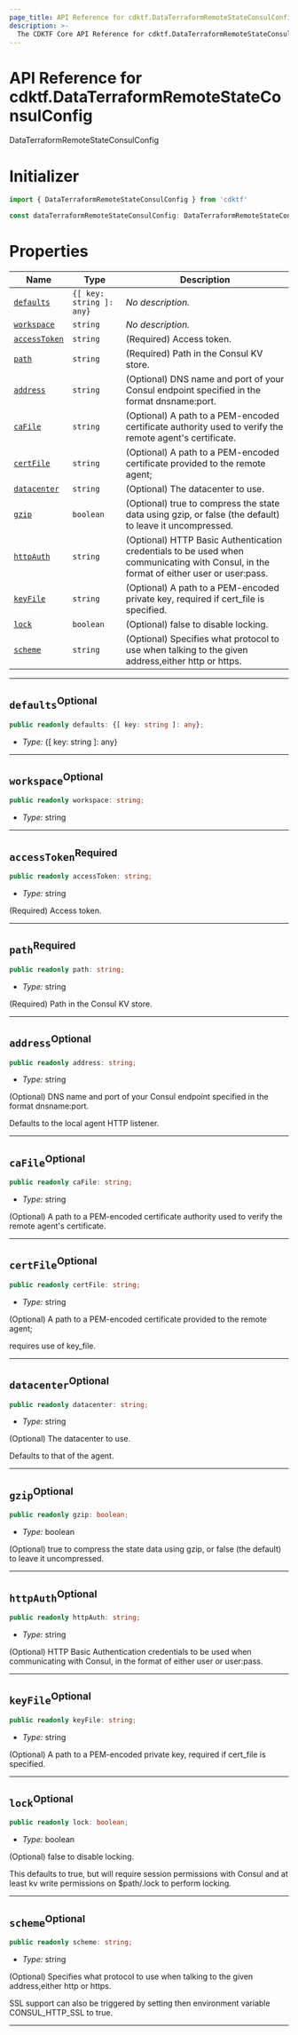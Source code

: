 ```yaml
---
page_title: API Reference for cdktf.DataTerraformRemoteStateConsulConfig
description: >-
  The CDKTF Core API Reference for cdktf.DataTerraformRemoteStateConsulConfig.
---
```


<!-- This file is generated through yarn generate-docs -->

# API Reference for cdktf.DataTerraformRemoteStateConsulConfig

   DataTerraformRemoteStateConsulConfig <a name="DataTerraformRemoteStateConsulConfig" id="cdktf.DataTerraformRemoteStateConsulConfig"></a>
  
  # Initializer <a name="Initializer" id="cdktf.DataTerraformRemoteStateConsulConfig.Initializer"></a>
  
  ```typescript
  import { DataTerraformRemoteStateConsulConfig } from 'cdktf'
  
  const dataTerraformRemoteStateConsulConfig: DataTerraformRemoteStateConsulConfig = { ... }
  ```
  
  # Properties <a name="Properties" id="Properties"></a>
  
  | **Name** | **Type** | **Description** |
  | --- | --- | --- |
  | <code><a href="#cdktf.DataTerraformRemoteStateConsulConfig.property.defaults">defaults</a></code> | <code>{[ key: string ]: any}</code> | *No description.* |
  | <code><a href="#cdktf.DataTerraformRemoteStateConsulConfig.property.workspace">workspace</a></code> | <code>string</code> | *No description.* |
  | <code><a href="#cdktf.DataTerraformRemoteStateConsulConfig.property.accessToken">accessToken</a></code> | <code>string</code> | (Required) Access token. |
  | <code><a href="#cdktf.DataTerraformRemoteStateConsulConfig.property.path">path</a></code> | <code>string</code> | (Required) Path in the Consul KV store. |
  | <code><a href="#cdktf.DataTerraformRemoteStateConsulConfig.property.address">address</a></code> | <code>string</code> | (Optional) DNS name and port of your Consul endpoint specified in the format dnsname:port. |
  | <code><a href="#cdktf.DataTerraformRemoteStateConsulConfig.property.caFile">caFile</a></code> | <code>string</code> | (Optional) A path to a PEM-encoded certificate authority used to verify the remote agent's certificate. |
  | <code><a href="#cdktf.DataTerraformRemoteStateConsulConfig.property.certFile">certFile</a></code> | <code>string</code> | (Optional) A path to a PEM-encoded certificate provided to the remote agent; |
  | <code><a href="#cdktf.DataTerraformRemoteStateConsulConfig.property.datacenter">datacenter</a></code> | <code>string</code> | (Optional) The datacenter to use. |
  | <code><a href="#cdktf.DataTerraformRemoteStateConsulConfig.property.gzip">gzip</a></code> | <code>boolean</code> | (Optional) true to compress the state data using gzip, or false (the default) to leave it uncompressed. |
  | <code><a href="#cdktf.DataTerraformRemoteStateConsulConfig.property.httpAuth">httpAuth</a></code> | <code>string</code> | (Optional) HTTP Basic Authentication credentials to be used when communicating with Consul, in the format of either user or user:pass. |
  | <code><a href="#cdktf.DataTerraformRemoteStateConsulConfig.property.keyFile">keyFile</a></code> | <code>string</code> | (Optional) A path to a PEM-encoded private key, required if cert_file is specified. |
  | <code><a href="#cdktf.DataTerraformRemoteStateConsulConfig.property.lock">lock</a></code> | <code>boolean</code> | (Optional) false to disable locking. |
  | <code><a href="#cdktf.DataTerraformRemoteStateConsulConfig.property.scheme">scheme</a></code> | <code>string</code> | (Optional) Specifies what protocol to use when talking to the given address,either http or https. |
  
  ---
  
  ## `defaults`<sup>Optional</sup> <a name="defaults" id="cdktf.DataTerraformRemoteStateConsulConfig.property.defaults"></a>
  
  ```typescript
  public readonly defaults: {[ key: string ]: any};
  ```
  
  - *Type:* {[ key: string ]: any}
  
  ---
  
  ## `workspace`<sup>Optional</sup> <a name="workspace" id="cdktf.DataTerraformRemoteStateConsulConfig.property.workspace"></a>
  
  ```typescript
  public readonly workspace: string;
  ```
  
  - *Type:* string
  
  ---
  
  ## `accessToken`<sup>Required</sup> <a name="accessToken" id="cdktf.DataTerraformRemoteStateConsulConfig.property.accessToken"></a>
  
  ```typescript
  public readonly accessToken: string;
  ```
  
  - *Type:* string
  
  (Required) Access token.
  
  ---
  
  ## `path`<sup>Required</sup> <a name="path" id="cdktf.DataTerraformRemoteStateConsulConfig.property.path"></a>
  
  ```typescript
  public readonly path: string;
  ```
  
  - *Type:* string
  
  (Required) Path in the Consul KV store.
  
  ---
  
  ## `address`<sup>Optional</sup> <a name="address" id="cdktf.DataTerraformRemoteStateConsulConfig.property.address"></a>
  
  ```typescript
  public readonly address: string;
  ```
  
  - *Type:* string
  
  (Optional) DNS name and port of your Consul endpoint specified in the format dnsname:port.
  
  Defaults to the local agent HTTP listener.
  
  ---
  
  ## `caFile`<sup>Optional</sup> <a name="caFile" id="cdktf.DataTerraformRemoteStateConsulConfig.property.caFile"></a>
  
  ```typescript
  public readonly caFile: string;
  ```
  
  - *Type:* string
  
  (Optional) A path to a PEM-encoded certificate authority used to verify the remote agent's certificate.
  
  ---
  
  ## `certFile`<sup>Optional</sup> <a name="certFile" id="cdktf.DataTerraformRemoteStateConsulConfig.property.certFile"></a>
  
  ```typescript
  public readonly certFile: string;
  ```
  
  - *Type:* string
  
  (Optional) A path to a PEM-encoded certificate provided to the remote agent;
  
  requires use of key_file.
  
  ---
  
  ## `datacenter`<sup>Optional</sup> <a name="datacenter" id="cdktf.DataTerraformRemoteStateConsulConfig.property.datacenter"></a>
  
  ```typescript
  public readonly datacenter: string;
  ```
  
  - *Type:* string
  
  (Optional) The datacenter to use.
  
  Defaults to that of the agent.
  
  ---
  
  ## `gzip`<sup>Optional</sup> <a name="gzip" id="cdktf.DataTerraformRemoteStateConsulConfig.property.gzip"></a>
  
  ```typescript
  public readonly gzip: boolean;
  ```
  
  - *Type:* boolean
  
  (Optional) true to compress the state data using gzip, or false (the default) to leave it uncompressed.
  
  ---
  
  ## `httpAuth`<sup>Optional</sup> <a name="httpAuth" id="cdktf.DataTerraformRemoteStateConsulConfig.property.httpAuth"></a>
  
  ```typescript
  public readonly httpAuth: string;
  ```
  
  - *Type:* string
  
  (Optional) HTTP Basic Authentication credentials to be used when communicating with Consul, in the format of either user or user:pass.
  
  ---
  
  ## `keyFile`<sup>Optional</sup> <a name="keyFile" id="cdktf.DataTerraformRemoteStateConsulConfig.property.keyFile"></a>
  
  ```typescript
  public readonly keyFile: string;
  ```
  
  - *Type:* string
  
  (Optional) A path to a PEM-encoded private key, required if cert_file is specified.
  
  ---
  
  ## `lock`<sup>Optional</sup> <a name="lock" id="cdktf.DataTerraformRemoteStateConsulConfig.property.lock"></a>
  
  ```typescript
  public readonly lock: boolean;
  ```
  
  - *Type:* boolean
  
  (Optional) false to disable locking.
  
  This defaults to true, but will require session permissions with Consul and
  at least kv write permissions on $path/.lock to perform locking.
  
  ---
  
  ## `scheme`<sup>Optional</sup> <a name="scheme" id="cdktf.DataTerraformRemoteStateConsulConfig.property.scheme"></a>
  
  ```typescript
  public readonly scheme: string;
  ```
  
  - *Type:* string
  
  (Optional) Specifies what protocol to use when talking to the given address,either http or https.
  
  SSL support can also be triggered by setting then environment variable CONSUL_HTTP_SSL to true.
  
  ---
  
